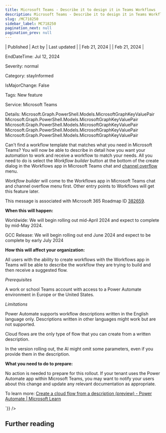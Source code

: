 ```yaml
---
title: Microsoft Teams - Describe it to design it in Teams Workflows
description: Microsoft Teams - Describe it to design it in Teams Workflows
slug: /MC718250
sidebar_label: MC718250
pagination_next: null
pagination_prev: null
---
```



| Published | Act by | Last updated |
| Feb 21, 2024 |  | Feb 21, 2024 |

EndDateTime: Jul 12, 2024

Severity: normal

Category: stayInformed

IsMajorChange: False

Tags: New feature

Service: Microsoft Teams

Details: Microsoft.Graph.PowerShell.Models.MicrosoftGraphKeyValuePair Microsoft.Graph.PowerShell.Models.MicrosoftGraphKeyValuePair Microsoft.Graph.PowerShell.Models.MicrosoftGraphKeyValuePair Microsoft.Graph.PowerShell.Models.MicrosoftGraphKeyValuePair Microsoft.Graph.PowerShell.Models.MicrosoftGraphKeyValuePair

<div dangerouslySetInnerHTML={{__html:`
<p>Can't find a workflow template that matches what you need in Microsoft Teams? You will now be able to describe in detail how you want your automation to work and receive a workflow to match your needs. All you need to do is select the <i>Workflow builder </i>button at the bottom of the create dialog in the Workflows app in Microsoft Teams chat and <a href="https://learn.microsoft.com/power-platform/release-plan/2023wave2/power-automate/channel-entrypoint-teams-workflows" target="_blank">channel overflow</a> menu.&nbsp;</p><p><i>Workflow builder&nbsp;</i>will come to the Workflows app in Microsoft Teams chat and channel overflow menu first. Other entry points to Workflows will get this feature later.</p><p>This message is associated with Microsoft 365 Roadmap ID <a href="https://www.microsoft.com/microsoft-365/roadmap?filters=&amp;searchterms=382659" target="_blank">382659</a>.</p><p><b>When this will happen:</b>
</p><p>Worldwide: We will begin rolling out mid-April 2024 and expect to complete by mid-May 2024.</p><p>GCC Release: We will begin rolling out end June 2024 and expect to be complete by early July 2024</p><p>
</p>
<p><b>How this will affect your organization:</b><br></p><p>All users with the ability to create workflows with the Workflows app in Teams will be able to describe the workflow they are trying to build and then receive a suggested flow.&nbsp;</p><p><i>Prerequisites</i></p><p>A work or school Teams account with access to a Power Automate environment in Europe or the United States.
</p><p><i>Limitations</i><br></p><p>Power Automate supports workflow descriptions written in the English language only. Descriptions written in other languages might work but are not supported.
</p><p>Cloud flows are the only type of flow that you can create from a written description.
</p><p>In the version rolling out, the AI might omit some parameters, even if you provide them in the description.
</p><p><b>What you need to do to prepare:</b><br></p><p>No action is needed to prepare for this rollout. If your tenant uses the Power Automate app within Microsoft Teams, you may want to notify your users about this change and update any relevant documentation as appropriate.</p><p>To learn more: <a href="https://learn.microsoft.com/power-automate/create-cloud-flow-from-description" target="_blank">Create a cloud flow from a description (preview) - Power Automate | Microsoft Learn</a></p>
`}} />

## Further reading
